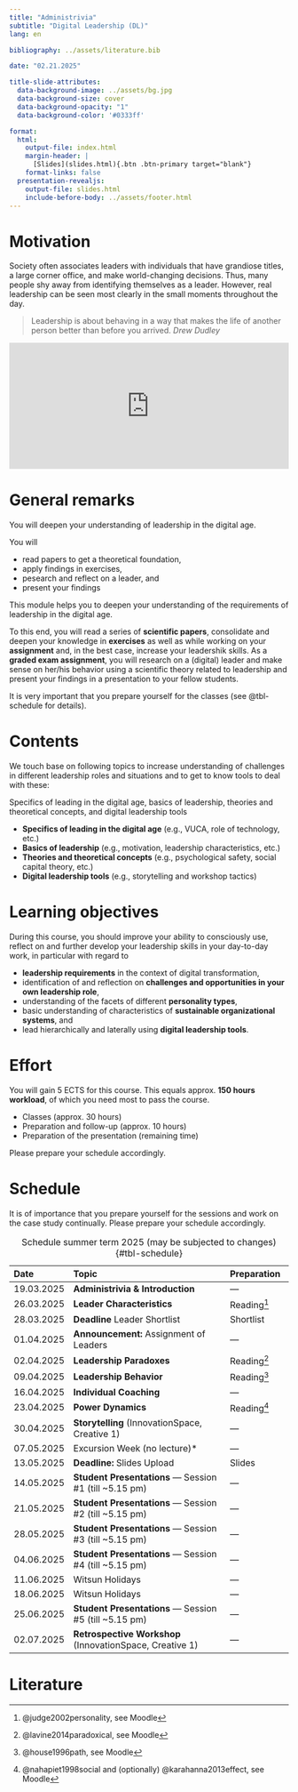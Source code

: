 ```yaml
---
title: "Administrivia"  
subtitle: "Digital Leadership (DL)"
lang: en

bibliography: ../assets/literature.bib

date: "02.21.2025"

title-slide-attributes:
  data-background-image: ../assets/bg.jpg
  data-background-size: cover
  data-background-opacity: "1"
  data-background-color: '#0333ff'

format: 
  html:
    output-file: index.html
    margin-header: | 
      [Slides](slides.html){.btn .btn-primary target="blank"}
    format-links: false       
  presentation-revealjs:
    output-file: slides.html
    include-before-body: ../assets/footer.html
---
```


# Motivation

:::notes
Society often associates leaders with individuals that have grandiose titles, a large corner office, and make world-changing decisions. Thus, many people shy away from identifying themselves as a leader. However, real leadership can be seen most clearly in the small moments throughout the day. 

> Leadership is about behaving in a way that makes the life of another person better than before you arrived. *Drew Dudley*
:::

<div style="max-width:854px"><div style="position:relative;height:0;padding-bottom:45%"><iframe src="https://embed.ted.com/talks/lang/en/drew_dudley_everyday_leadership" width="854" height="480" style="position:absolute;left:0;top:0;width:100%;height:100%" frameborder="0" scrolling="no" allowfullscreen></iframe></div></div>

# {.html-hidden .unlisted background-color=black background-iframe="https://www.mentimeter.com/app/presentation/aly6sweyozwy1ke9ag9x7topk535qdno/embed"}

# General remarks

:::html-hidden
:::medium
You will deepen your understanding of leadership in the digital age.
:::

You will

:::incremental
- read papers to get a theoretical foundation,
- apply findings in exercises,
- pesearch and reflect on a leader, and
- present your findings
:::
:::

:::notes
This module helps you to deepen your understanding of the requirements of leadership in the digital age.

To this end, you will read a series of **scientific papers**, consolidate and deepen your knowledge in **exercises** as well as while working on your **assignment** and, in the best case, increase your leadershik skills. As a **graded exam assignment**, you will research on a (digital) leader and make sense on her/his behavior using a scientific theory related to leadership and present your findings in a presentation to your fellow students.

It is very important that you prepare yourself for the classes (see @tbl-schedule for details).
:::

# Contents

We touch base on following topics to increase understanding of challenges in different leadership roles and situations and to get to know tools to deal with these:

:::html-hidden
:::medium
[Specifics of leading in the digital age, ]{.fragment .fade-in-then-semi-out}
[basics of leadership, ]{.fragment .fade-in-then-semi-out}
[theories and theoretical concepts, ]{.fragment .fade-in-then-semi-out}
[and digital leadership tools]{.fragment .fade-in-then-semi-out}
:::
:::

:::notes
- __Specifics of leading in the digital age__ (e.g., VUCA, role of technology, etc.)
- __Basics of leadership__ (e.g., motivation, leadership characteristics, etc.)
- __Theories and theoretical concepts__ (e.g., psychological safety, social capital theory, etc.)
- __Digital leadership tools__ (e.g., storytelling and workshop tactics)
:::

# Learning objectives

During this course, you should improve your ability to consciously use, reflect on and further develop your leadership skills in your day-to-day work, in particular with regard to

::: incremental
- __leadership requirements__ in the context of digital transformation,
- identification of and reflection on __challenges and opportunities in your own leadership role__,
- understanding of the facets of different __personality types__,
- basic understanding of characteristics of __sustainable organizational systems__, and
- lead hierarchically and laterally using __digital leadership tools__.
:::

# Effort

You will gain 5 ECTS for this course. This equals approx. __150 hours workload__, of which you need most to pass the course.

::: incremental
-	Classes (approx. 30 hours)
- Preparation and follow-up (approx. 10 hours)
- Preparation of the presentation (remaining time)
:::

::: fragment
Please prepare your schedule accordingly.
:::

# Schedule {.scrollable .smaller}

::: notes
It is of importance that you prepare yourself for the sessions and work on the case study continually. Please prepare your schedule accordingly.
:::

| Date       | Topic                                                      | Preparation          |
|:-----------|:-----------------------------------------------------------|:---------------------|
| 19.03.2025 | **Administrivia & Introduction**                           | —
| 26.03.2025 | **Leader Characteristics**                                 | Reading^[@judge2002personality, see Moodle]
| 28.03.2025 | **Deadline** Leader Shortlist                              | Shortlist
| 01.04.2025 | **Announcement:** Assignment of Leaders                    | —
| 02.04.2025 | **Leadership Paradoxes**                                   | Reading^[@lavine2014paradoxical, see Moodle]
| 09.04.2025 | **Leadership Behavior**                                    | Reading^[@house1996path, see Moodle]
| 16.04.2025 | **Individual Coaching**                                    | —
| 23.04.2025 | **Power Dynamics**                                         | Reading^[@nahapiet1998social and (optionally) @karahanna2013effect, see Moodle]
| 30.04.2025 | **Storytelling** (InnovationSpace, Creative 1)             | —
| 07.05.2025 | Excursion Week (no lecture)*                               | —
| 13.05.2025 | **Deadline:** Slides Upload                                | Slides
| 14.05.2025 | **Student Presentations** — Session #1 (till ~5.15 pm)     | —
| 21.05.2025 | **Student Presentations** — Session #2 (till ~5.15 pm)     | —
| 28.05.2025 | **Student Presentations** — Session #3 (till ~5.15 pm)     | —
| 04.06.2025 | **Student Presentations** — Session #4 (till ~5.15 pm)     | —
| 11.06.2025 | Witsun Holidays                                            | —
| 18.06.2025 | Witsun Holidays                                            | —
| 25.06.2025 | **Student Presentations** — Session #5 (till ~5.15 pm)     | —
| 02.07.2025 | **Retrospective Workshop** (InnovationSpace, Creative 1)   | —

: Schedule summer term 2025 (may be subjected to changes) {#tbl-schedule}

# {.html-hidden .unlisted background-color=black background-iframe="https://www.mentimeter.com/app/presentation/aly6sweyozwy1ke9ag9x7topk535qdno/zsy6drk9a3kq"}

# Literature

::: {#refs}
:::
